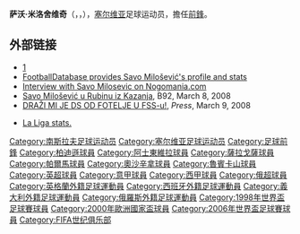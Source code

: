 {{noteta
|G1=uefa
|G2=Football
|T=zh-hans:萨沃·米洛舍维奇;zh-hk:薩沃·米路斯域;zh-tw:薩沃·米洛舍維奇;
|1=zh-hans:米洛舍维奇;zh-hk:米路斯域;zh-tw:米洛舍維奇;
}}
{{Football player infobox
| playername = 萨沃·米洛舍维奇<br />''Savo Milošević''
| image          = Savo Milosevic (cropped).jpg
| image_size     = 210px
| caption        = Milošević in 2017
| fullname = Savo Milošević
| englishfullname = 
| height         = {{height|m=1.86}}
| nickname = 
| dateofbirth = {{birth date and age|1973|9|2}}
| cityofbirth = [[比耶利纳|比耶利纳]]
| countryofbirth = {{YUG}}
| currentclub    = 
| clubnumber     = 
| position = [[前鋒_(足球)|前鋒]]
| youthyears1 = | youthclubs1 = Proleter Ruhotina-Johovac
| youthyears2 = | youthclubs2 = Podrinje Janja
| youthyears3 = 1989–1992 | youthclubs3 = [[贝尔格莱德游击队足球俱乐部|贝尔格莱德游击队]]
| years1 = 1992–1995 | clubs1 = [[贝尔格莱德游击队足球俱乐部|贝尔格莱德游击队]] | caps1 = 98 | goals1 = 65
| years2 = 1995–1998 | clubs2 = [[阿斯顿维拉足球俱乐部|阿斯顿维拉]]| caps2 = 90 | goals2 = 29
| years3 = 1998–2000 | clubs3 = [[皇家萨拉戈萨足球俱乐部|皇家萨拉戈萨]] | caps3 = 72 | goals3 = 38
| years4 = 2000–2004 | clubs4 = [[帕尔马足球俱乐部|帕尔马]] | caps4 = 31 | goals4 = 9
| years5 = 2002 | clubs5 = → [[皇家萨拉戈萨足球俱乐部|皇家萨拉戈萨]] (外借) | caps5 = 16 | goals5 = 6
| years6 = 2002–2003 | clubs6 = → [[皇家西班牙人體育俱樂部|皇家西班牙人]] (外借) | caps6 = 34 | goals6 = 12
| years7 = 2003–2004 | clubs7 = → [[皇家維戈塞爾塔俱樂部|皇家維戈塞爾塔]] (外借) | caps7 = 37 | goals7 = 14
| years8 = 2004–2007 | clubs8 = [[奥萨苏纳足球俱乐部|奥萨苏纳]] | caps8 = 82 | goals8 = 21
| years9 = 2008 | clubs9 = [[喀山鲁宾足球俱乐部|喀山鲁宾]]| caps9 = 16 | goals9 = 3
| totalcaps = 476 | totalgoals = 197
| nationalyears1 = 1994–2008 | nationalteam1 = [[塞爾維亞國家足球隊|塞爾維亞]] | nationalcaps1 = 102 | nationalgoals1 = 37
| manageryears1 = 2011–2012 | managerclubs1 = [[蒙特內哥羅國家足球隊|蒙特內哥羅]] (assistant)
| manageryears2  = 2019–2020
| managerclubs2  = [[游擊隊足球俱樂部|游擊隊]]
| pcupdate = 2008年6月11日 (三) 12:00 (UTC)
| ntupdate = 2008年11月21日 (三) 12:00 (UTC)
}}
'''萨沃·米洛舍维奇'''（{{lang-sr|'''Savo Milošević'''}}，{{lang|sr|Саво Милошевић}}，{{bd|1973年|9月2日|catidx=Milosevic, Savo}}），[[塞尔维亚|塞尔维亚]]足球运动员，擔任[[前鋒_(足球)|前鋒]]。

== 外部链接 ==
* [http://www.globesports.com/servlet/story/RTGAM.20071016.torfc17/GSStory/GlobeSportsSoccer/home]
* [http://www.footballdatabase.com/site/players/index.php?dumpPlayer=347 FootballDatabase provides Savo Milošević's profile and stats]
* [http://www.nogomania.com/Default.asp?podrocje=5&novica=14526 Interview with Savo Milosevic on Nogomania.com]
* [http://www.b92.net/sport/fudbal/vesti.php?yyyy=2008&mm=03&dd=08&nav_id=288337 Savo Milošević u Rubinu iz Kazanja], B92, March 8, 2008
* [https://web.archive.org/web/20080503164405/http://www.pressonline.co.yu/vest.jsp?id=31794 DRAŽI MI JE DS OD FOTELJE U FSS-u!], ''Press'', March 9, 2008
* {{es icon}} [https://web.archive.org/web/20080503095408/http://www.lfp.es/historico/primera/plantillas/historial.asp?jug=6632&ini=028 La Liga stats.]

{{2006年世界杯足球赛塞尔维亚和黑山参赛名单}}

{{DEFAULTSORT:Milosevic, Savo}}

[[Category:南斯拉夫足球运动员|Category:南斯拉夫足球运动员]]
[[Category:塞尔维亚足球运动员|Category:塞尔维亚足球运动员]]
[[Category:足球前鋒|Category:足球前鋒]]
[[Category:柏迪遜球員|Category:柏迪遜球員]]
[[Category:阿士東維拉球員|Category:阿士東維拉球員]]
[[Category:薩拉戈薩球員|Category:薩拉戈薩球員]]
[[Category:帕爾馬球員|Category:帕爾馬球員]]
[[Category:奧沙辛拿球員|Category:奧沙辛拿球員]]
[[Category:魯賓卡山球員|Category:魯賓卡山球員]]
[[Category:英超球員|Category:英超球員]]
[[Category:意甲球員|Category:意甲球員]]
[[Category:西甲球員|Category:西甲球員]]
[[Category:俄超球員|Category:俄超球員]]
[[Category:英格蘭外籍足球運動員|Category:英格蘭外籍足球運動員]]
[[Category:西班牙外籍足球運動員|Category:西班牙外籍足球運動員]]
[[Category:義大利外籍足球運動員|Category:義大利外籍足球運動員]]
[[Category:俄羅斯外籍足球運動員|Category:俄羅斯外籍足球運動員]]
[[Category:1998年世界盃足球賽球員|Category:1998年世界盃足球賽球員]]
[[Category:2000年歐洲國家盃球員|Category:2000年歐洲國家盃球員]]
[[Category:2006年世界盃足球賽球員|Category:2006年世界盃足球賽球員]]
[[Category:FIFA世纪俱乐部|Category:FIFA世纪俱乐部]]